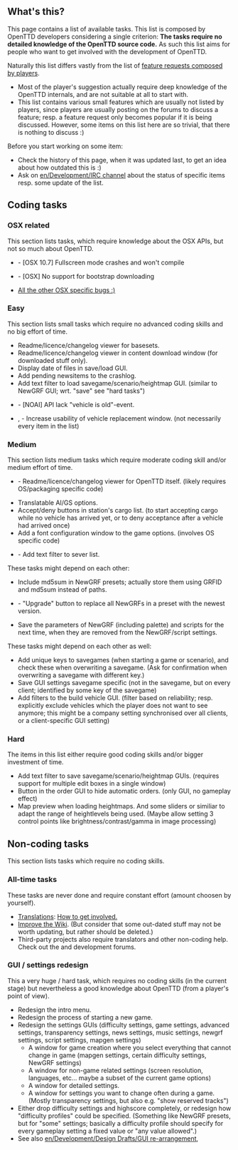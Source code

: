== What's this? ==
This page contains a list of available tasks. This list is composed by OpenTTD developers considering
a single criterion: '''The tasks require no detailed knowledge of the OpenTTD source code.'''
As such this list aims for people who want to get involved with the development of OpenTTD.

Naturally this list differs vastly from the list of [[en/Archive/Community/Requested features|feature requests composed by players]].
* Most of the player's suggestion actually require deep knowledge of the OpenTTD internals, and are not suitable at all to start with.
* This list contains various small features which are usually not listed by players, since players are usually posting on the forums to discuss a feature; resp. a feature request only becomes popular if it is being discussed. However, some items on this list here are so trivial, that there is nothing to discuss :)

Before you start working on some item:
* Check the history of this page, when it was updated last, to get an idea about how outdated this is :)
* Ask on [[en/Development/IRC channel]] about the status of specific items resp. some update of the list.


== Coding tasks ==

=== OSX related ===
This section lists tasks, which require knowledge about the OSX APIs, but not so much about OpenTTD.
* {{en/Flyspray|4744}} - [OSX 10.7] Fullscreen mode crashes and won't compile
* {{en/Flyspray|4847}} - [OSX] No support for bootstrap downloading
* [http://bugs.openttd.org/index.php?string=OSX&project=1&type%5b%5d=1&status%5b%5d=open&do=index All the other OSX specific bugs :)]

=== Easy ===
This section lists small tasks which require no advanced coding skills and no big effort of time.
* Readme/licence/changelog viewer for basesets.
* Readme/licence/changelog viewer in content download window (for downloaded stuff only).
* Display date of files in save/load GUI.
* Add pending newsitems to the crashlog.
* Add text filter to load savegame/scenario/heightmap GUI. (similar to NewGRF GUI; wrt. "save" see "hard tasks")
* {{en/Flyspray|5078}} - [NOAI] API lack "vehicle is old"-event.
* {{en/Flyspray|2064}}, {{en/Flyspray|1640}} - Increase usability of vehicle replacement window. (not necessarily every item in the list)

=== Medium ===
This section lists medium tasks which require moderate coding skill and/or medium effort of time.
* {{en/Flyspray|5018}} - Readme/licence/changelog viewer for OpenTTD itself. (likely requires OS/packaging specific code)
* Translatable AI/GS options.
* Accept/deny buttons in station's cargo list. (to start accepting cargo while no vehicle has arrived yet, or to deny acceptance after a vehicle had arrived once)
* Add a font configuration window to the game options. (involves OS specific code)
* {{en/Flyspray|3852}} - Add text filter to sever list.

These tasks might depend on each other:
* Include md5sum in NewGRF presets; actually store them using GRFID and md5sum instead of paths.
* {{en/Flyspray|3925}} - "Upgrade" button to replace all NewGRFs in a preset with the newest version.
* Save the parameters of NewGRF (including palette) and scripts for the next time, when they are removed from the NewGRF/script settings.

These tasks might depend on each other as well:
* Add unique keys to savegames (when starting a game or scenario), and check these when overwriting a savegame. (Ask for confirmation when overwriting a savegame with different key.)
* Save GUI settings savegame specific (not in the savegame, but on every client; identified by some key of the savegame)
* Add filters to the build vehicle GUI. (filter based on reliability; resp. explicitly exclude vehicles which the player does not want to see anymore; this might be a company setting synchronised over all clients, or a client-specific GUI setting)

=== Hard ===
The items in this list either require good coding skills and/or bigger investment of time.
* Add text filter to save savegame/scenario/heightmap GUIs. (requires support for multiple edit boxes in a single window)
* Button in the order GUI to hide automatic orders. (only GUI, no gameplay effect)
* Map preview when loading heightmaps. And some sliders or similiar to adapt the range of heightlevels being used. (Maybe allow setting 3 control points like brightness/contrast/gamma in image processing)

== Non-coding tasks ==
This section lists tasks which require no coding skills.

=== All-time tasks ===
These tasks are never done and require constant effort (amount choosen by yourself).
* [http://translator.openttd.org/status Translations]: [http://www.openttd.org/development How to get involved.]
* [[en/Archive/Community/Village Pump|Improve the Wiki]]. (But consider that some out-dated stuff may not be worth updating, but rather should be deleted.)
* Third-party projects also require translators and other non-coding help. Check out the {{en/Forum|NoAI/NoGo|forum=65}} and {{en/Forum|NewGRF|forum=26}} development forums.

=== GUI / settings redesign ===
This a very huge / hard task, which requires no coding skills (in the current stage) but nevertheless a good knowledge about OpenTTD (from a player's point of view).

* Redesign the intro menu.
* Redesign the process of starting a new game.
* Redesign the settings GUIs (difficulty settings, game settings, advanced settings, transparency settings, news settings, music settings, newgrf settings, script settings, mapgen settings)
** A window for game creation where you select everything that cannot change in game (mapgen settings, certain difficulty settings, NewGRF settings)
** A window for non-game related settings (screen resolution, languages, etc... maybe a subset of the current game options)
** A window for detailed settings.
** A window for settings you want to change often during a game. (Mostly transparency settings, but also e.g. "show reserved tracks")
* Either drop difficulty settings and highscore completely, or redesign how "difficulty profiles" could be specified. (Something like NewGRF presets, but for "some" settings; basically a difficulty profile should specify for every gameplay setting a fixed value or "any value allowed".)
* See also [[en/Development/Design Drafts/GUI re-arrangement]], {{en/Forum|transparency options analysis|topic=54262}}